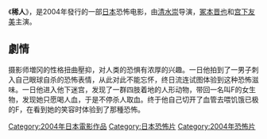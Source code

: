 {{unreferenced|time=2014-03-28T14:16:13+00:00}}
{{for|民俗学用语|稀人}}
《'''稀人'''》，是2004年發行的一部[[日本|日本]]恐怖电影，由[[清水崇|清水崇]]导演，[[冢本晋也|冢本晋也]]和[[宫下友美|宫下友美]]主演。

==劇情==
摄影师増冈的性格扭曲壓抑，对人类的恐惧有浓厚的兴趣。一日他拍到了一男子刺入自己眼球自杀的恐怖表情，从此对此不能忘怀，终日流连试图体验到这种恐怖滋味。一日他进入他下迷宫，发现了一群四肢着地的人形动物，带回一名叫F的女生物，发现她只愿喝人血，于是不停杀人取血。终于他自己切开了血管去喂饥饿已极的F，在看到她的笑容时体验到了那種恐怖。

[[Category:2004年日本電影作品|Category:2004年日本電影作品]]
[[Category:日本恐怖片|Category:日本恐怖片]]
[[Category:2004年恐怖片|Category:2004年恐怖片]]